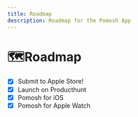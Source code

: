 ```yaml
---
title: Roadmap
description: Roadmap for the Pomosh App
---
```


# 🗺Roadmap

- [x] Submit to Apple Store!
- [x] Launch on Producthunt
- [x] Pomosh  for iOS
- [x] Pomosh for Apple Watch
